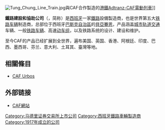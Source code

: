 {{unreferenced|time=2015-03-05T18:11:29+00:00}}
{{Expand|time=2015-02-21T07:54:16+00:00}}
{{Infobox Company
| company_name        = 鐵路建設和協助股份有限公司
| company_name_en     = Construcciones y Auxiliar de Ferrocarriles, S.A.
| company_logo        = [[File:Logo_CAF.svg|150px]]
| company_type        = [[上市公司|上市公司]]（{{BMAD|ES0121975017|CAF}}）
| original_text       = 
| original_spelling   = 
| company_slogan      = 
| market_information  = 
| abbreviated_name    = CAF
| predecessor         =
| successor           =
| foundation          = 1917年
| location            = {{ESP}}[[巴斯克自治區|巴斯克自治區]][[貝亞賽恩|貝亞賽恩]]
| zip_code            = 
| area_served         = 
| telephone_no        = 
| key_people          = 
| industry            = 轨道交通装备
| products            = 
| services            = 
| capital             = 
| revenue             = 
| operating_income    = 
| profit              = 
| total_asset         = 
| net_asset           = 
| market_value        = 
| num_employees       = 2,000
| equity              =
| P/E ratio           = 
| earnings per share  = 
| Net asset value     = 
| accounting_period   = 
| parent              = 
| divisions           = 
| major_shareholder   = 
| subsid              = 
| homepage            = [http://www.caf.net/ www.caf.net]
| width               = 
}}
[[File:Tung_Chung_Line_Train.jpg|thumb]]與CAF合作製造的[[港鐵Adtranz-CAF電動列車|港鐵Adtranz-CAF電動列車]]]]

'''鐵路建設和協助公司'''（{{lang-es|Construcciones y Auxiliar de Ferrocarriles, S.A.}}，简称{{lang|es|'''CAF'''}}）是[[西班牙|西班牙]]一家[[鐵路|鐵路]]設備製造商，也是世界第五大[[铁路车辆|铁路车辆]]制造商，总部位于西班牙[[巴斯克自治區|巴斯克自治區]]的[[貝亞賽恩|貝亞賽恩]]，产品涵盖[[城市轨道交通|城市轨道交通]]车辆、一般[[铁路车辆|铁路车辆]]、高速[[动车组|动车组]]，以及铁路系统的设计、建设和维护。

至今CAF的产品已经扩展到全世界，遍布美国、英国、香港、阿根廷、印度、巴西、墨西哥、芬兰、意大利、土耳其、臺灣等地。

==相關條目==
*[[CAF_Urbos|CAF Urbos]]

== 外部链接 ==
{{Commonscat|CAF}}
* [http://www.caf.net/ CAF網站]{{es}}{{eu}}{{en}}{{fr}}{{de}}

{{DEFAULTSORT:Construcciones y Auxiliar de Ferrocarriles}}
[[Category:马德里证券交易所上市公司|Category:马德里证券交易所上市公司]]
[[Category:西班牙鐵路車輛製造商|Category:西班牙鐵路車輛製造商]]
[[Category:1917年成立的公司|Category:1917年成立的公司]]
{{Portal bar|西班牙|城市軌道交通}}